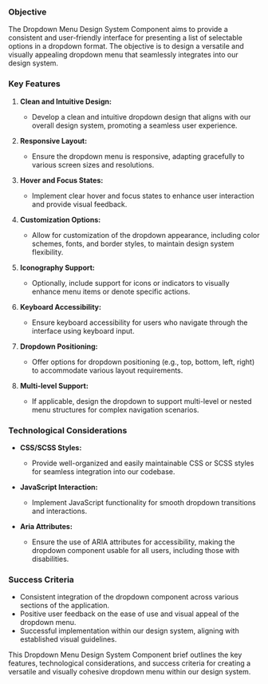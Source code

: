 ### Objective

The Dropdown Menu Design System Component aims to provide a consistent and user-friendly interface for presenting a list of selectable options in a dropdown format. The objective is to design a versatile and visually appealing dropdown menu that seamlessly integrates into our design system.

### Key Features

1. **Clean and Intuitive Design:**

   - Develop a clean and intuitive dropdown design that aligns with our overall design system, promoting a seamless user experience.

2. **Responsive Layout:**

   - Ensure the dropdown menu is responsive, adapting gracefully to various screen sizes and resolutions.

3. **Hover and Focus States:**

   - Implement clear hover and focus states to enhance user interaction and provide visual feedback.

4. **Customization Options:**

   - Allow for customization of the dropdown appearance, including color schemes, fonts, and border styles, to maintain design system flexibility.

5. **Iconography Support:**

   - Optionally, include support for icons or indicators to visually enhance menu items or denote specific actions.

6. **Keyboard Accessibility:**

   - Ensure keyboard accessibility for users who navigate through the interface using keyboard input.

7. **Dropdown Positioning:**

   - Offer options for dropdown positioning (e.g., top, bottom, left, right) to accommodate various layout requirements.

8. **Multi-level Support:**
   - If applicable, design the dropdown to support multi-level or nested menu structures for complex navigation scenarios.

### Technological Considerations

- **CSS/SCSS Styles:**

  - Provide well-organized and easily maintainable CSS or SCSS styles for seamless integration into our codebase.

- **JavaScript Interaction:**

  - Implement JavaScript functionality for smooth dropdown transitions and interactions.

- **Aria Attributes:**
  - Ensure the use of ARIA attributes for accessibility, making the dropdown component usable for all users, including those with disabilities.

### Success Criteria

- Consistent integration of the dropdown component across various sections of the application.
- Positive user feedback on the ease of use and visual appeal of the dropdown menu.
- Successful implementation within our design system, aligning with established visual guidelines.

This Dropdown Menu Design System Component brief outlines the key features, technological considerations, and success criteria for creating a versatile and visually cohesive dropdown menu within our design system.
